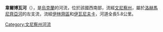 '''韋爾博瓦河'''（{{lang-uk|Вербова}}），是[[烏克蘭|烏克蘭]]的河流，位於該國西南部，流經[[文尼察州|文尼察州]]，屬於[[洛赫馬尼齊亞河|洛赫馬尼齊亞河]]的左支流，流經[[伊林齊區|伊林齊區]]和[[伊瓦尼夫卡_(伊林齊區)|伊瓦尼夫卡]]，河道全長5.8公里。

{{DEFAULTSORT:Вербова}}
[[Category:文尼察州河流|Category:文尼察州河流]]


{{Ukraine-river-stub}}